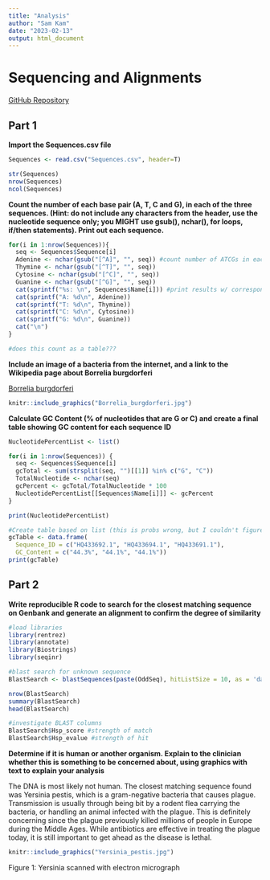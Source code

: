 ```yaml
---
title: "Analysis"
author: "Sam Kam"
date: "2023-02-13"
output: html_document
---
```

# Sequencing and Alignments

[GitHub Repository](https://github.com/samkam48/Rentrez)

## Part 1 

**Import the Sequences.csv file**
```r
Sequences <- read.csv("Sequences.csv", header=T)

str(Sequences)
nrow(Sequences)
ncol(Sequences)
```

**Count the number of each base pair (A, T, C and G), in each of the three sequences. (Hint: do not include any characters from the header, use the nucleotide sequence only; you MIGHT use gsub(), nchar(), for loops, if/then statements). Print out each sequence.**
```r
for(i in 1:nrow(Sequences)){
  seq <- Sequences$Sequence[i]
  Adenine <- nchar(gsub("[^A]", "", seq)) #count number of ATCGs in each row
  Thymine <- nchar(gsub("[^T]", "", seq))
  Cytosine <- nchar(gsub("[^C]", "", seq))
  Guanine <- nchar(gsub("[^G]", "", seq))
  cat(sprintf("%s: \n", Sequences$Name[i])) #print results w/ corresponding name
  cat(sprintf("A: %d\n", Adenine))
  cat(sprintf("T: %d\n", Thymine))
  cat(sprintf("C: %d\n", Cytosine))
  cat(sprintf("G: %d\n", Guanine))
  cat("\n")
}

#does this count as a table???
```

**Include an image of a bacteria from the internet, and a link to the Wikipedia page about Borrelia burgdorferi**

[Borrelia burgdorferi](https://en.wikipedia.org/wiki/Borrelia_burgdorferi)

```r
knitr::include_graphics("Borrelia_burgdorferi.jpg")
```

**Calculate GC Content (% of nucleotides that are G or C) and create a final table showing GC content for each sequence ID**
```r
NucleotidePercentList <- list()

for(i in 1:nrow(Sequences)) {
  seq <- Sequences$Sequence[i]
  gcTotal <- sum(strsplit(seq, "")[[1]] %in% c("G", "C"))
  TotalNucleotide <- nchar(seq)
  gcPercent <- gcTotal/TotalNucleotide * 100
  NucleotidePercentList[[Sequences$Name[i]]] <- gcPercent
}

print(NucleotidePercentList)

#Create table based on list (this is probs wrong, but I couldn't figure out how to use the list as part of my table code)
gcTable <- data.frame(
  Sequence_ID = c("HQ433692.1", "HQ433694.1", "HQ433691.1"),
  GC_Content = c("44.3%", "44.1%", "44.1%"))
print(gcTable)
```

## Part 2
**Write reproducible R code to search for the closest matching sequence on Genbank and generate an alignment to confirm the degree of similarity**
```r
#load libraries
library(rentrez)
library(annotate)
library(Biostrings)
library(seqinr)

#blast search for unknown sequence
BlastSearch <- blastSequences(paste(OddSeq), hitListSize = 10, as = 'data.frame')

nrow(BlastSearch)
summary(BlastSearch)
head(BlastSearch)

#investigate BLAST columns
BlastSearch$Hsp_score #strength of match
BlastSearch$Hsp_evalue #strength of hit
```

**Determine if it is human or another organism. Explain to the clinician whether this is something to be concerned about, using graphics with text to explain your analysis**

The DNA is most likely not human. The closest matching sequence found was Yersinia pestis, which is a gram-negative bacteria that causes plague. Transmission is usually through being bit by a rodent flea carrying the bacteria, or handling an animal infected with the plague. This is definitely concerning since the plague previously killed millions of people in Europe during the Middle Ages. While antibiotics are effective in treating the plague today, it is still important to get ahead as the disease is lethal. 

```r
knitr::include_graphics("Yersinia_pestis.jpg")
```

Figure 1: Yersinia scanned with electron micrograph